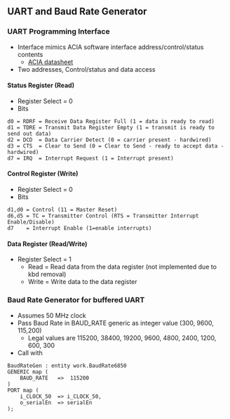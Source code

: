 == UART and Baud Rate Generator ==

=== UART Programming Interface ===

* Interface mimics ACIA software interface address/control/status contents
** [http://www.swtpc.com/mholley/Notebook/Hardware_ACIA.pdf ACIA datasheet]
* Two addresses, Control/status and data access

==== Status Register (Read) ====

* Register Select = 0
* Bits
<pre>
d0 = RDRF = Receive Data Register Full (1 = data is ready to read)
d1 = TDRE = Transmit Data Register Empty (1 = transmit is ready to send out data)
d2 = DCD  = Data Carrier Detect (0 = carrier present - hardwired)
d3 = CTS  = Clear to Send (0 = Clear to Send - ready to accept data - hardwired)
d7 = IRQ  = Interrupt Request (1 = Interrupt present)
</pre>

====  Control Register (Write) ====

* Register Select = 0
* Bits
<pre>
d1,d0 = Control (11 = Master Reset)
d6,d5 = TC = Transmitter Control (RTS = Transmitter Interrupt Enable/Disable)
d7    = Interrupt Enable (1=enable interrupts)
</pre>

==== Data Register (Read/Write) ====

* Register Select = 1
** Read = Read data from the data register (not implemented due to kbd removal)
** Write = Write data to the data register

=== Baud Rate Generator for buffered UART ===

* Assumes 50 MHz clock
* Pass Baud Rate in BAUD_RATE generic as integer value (300, 9600, 115,200)
** Legal values are 115200, 38400, 19200, 9600, 4800, 2400, 1200, 600, 300
* Call with
<pre>
BaudRateGen : entity work.BaudRate6850
GENERIC map (
	BAUD_RATE	=>  115200
)
PORT map (
	i_CLOCK_50	=> i_CLOCK_50,
	o_serialEn	=> serialEn
);
</pre>
